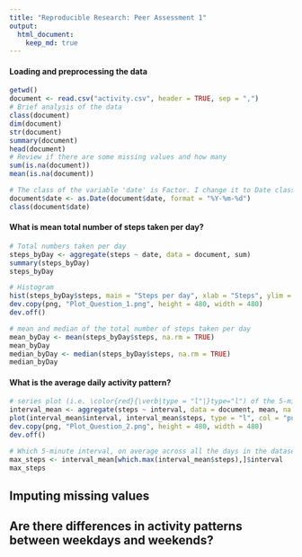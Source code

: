 ```yaml
---
title: "Reproducible Research: Peer Assessment 1"
output: 
  html_document:
    keep_md: true
---
```



#### Loading and preprocessing the data
```r
getwd()
document <- read.csv("activity.csv", header = TRUE, sep = ",")
# Brief analysis of the data
class(document)
dim(document)
str(document)
summary(document)
head(document)
# Review if there are some missing values and how many
sum(is.na(document))
mean(is.na(document))

# The class of the variable 'date' is Factor. I change it to Date class
document$date <- as.Date(document$date, format = "%Y-%m-%d")
class(document$date)
```

#### What is mean total number of steps taken per day?
```r
# Total numbers taken per day
steps_byDay <- aggregate(steps ~ date, data = document, sum)
summary(steps_byDay)
steps_byDay

# Histogram
hist(steps_byDay$steps, main = "Steps per day", xlab = "Steps", ylim = c(0, 15), col = "purple", breaks = seq(0, 25000, by = 1000))
dev.copy(png, "Plot_Question_1.png", height = 480, width = 480)
dev.off()

# mean and median of the total number of steps taken per day
mean_byDay <- mean(steps_byDay$steps, na.rm = TRUE)
mean_byDay
median_byDay <- median(steps_byDay$steps, na.rm = TRUE)
median_byDay
```

#### What is the average daily activity pattern?
```r
# series plot (i.e. \color{red}{\verb|type = "l"|}type="l") of the 5-minute interval (x-axis) and the average number of steps taken, averaged across all days (y-axis)
interval_mean <- aggregate(steps ~ interval, data = document, mean, na.rm = TRUE)
plot(interval_mean$interval, interval_mean$steps, type = "l", col = "purple", xlim = c(0, 2500), main = "Average daily", xlab = "Interval", ylab = "Steps mean")
dev.copy(png, "Plot_Question_2.png", height = 480, width = 480)
dev.off()

# Which 5-minute interval, on average across all the days in the dataset, contains the maximum number of steps?
max_steps <- interval_mean[which.max(interval_mean$steps),]$interval
max_steps
```
## Imputing missing values



## Are there differences in activity patterns between weekdays and weekends?
